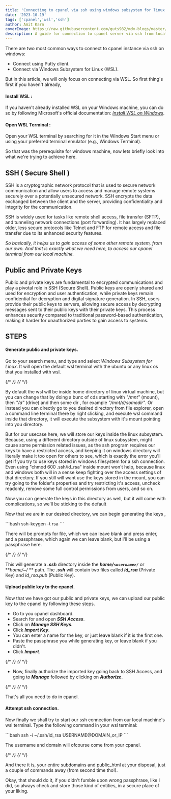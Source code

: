 ```yaml
---
title: 'Connecting to cpanel via ssh using windows subsystem for linux'
date: '2023-10-19'
tags: ['cpanel','wsl','ssh']
author: Amit Karn
coverImage: https://raw.githubusercontent.com/guts982/mdx-blogs/master/images/cpanel-ssh-wsl/cover.jpg
description: A guide for connection to cpanel server via ssh from local windows machine using windows subsystem for linux (wsl).
---
```



There are two most common ways to connect to cpanel instance via ssh on windows:

* Connect using Putty client.
* Connect via Windows Subsystem for Linux (WSL).

But in this article, we will only focus on connecting via WSL.  So first thing's first if you haven't already,

#### Install WSL :
If you haven't already installed WSL on your Windows machine, you can do so by following Microsoft's official documentation: *[Install WSL on Windows](https://docs.microsoft.com/en-us/windows/wsl/install)*.

#### Open WSL Terminal :
Open your WSL terminal by searching for it in the Windows Start menu or using your preferred terminal emulator (e.g., Windows Terminal).

So that was the prerequisite for windows machine, now lets briefly look into what we're trying to achieve here.

## SSH ( Secure Shell )

SSH is a cryptographic network protocol that is used to secure network communication and allow users to access and manage remote systems securely over a potentially unsecured network. SSH encrypts the data exchanged between the client and the server, providing confidentiality and integrity for the communication.

SSH is widely used for tasks like remote shell access, file transfer (SFTP), and tunneling network connections (port forwarding). It has largely replaced older, less secure protocols like Telnet and FTP for remote access and file transfer due to its enhanced security features.

*So basically, it helps us to gain access of some other remote system, from our own.  And that is exactly what we need here, to access our cpanel terminal from our local machine.*

## Public and Private Keys

Public and private keys are fundamental to encrypted communications and play a pivotal role in SSH (Secure Shell). Public keys are openly shared and used for encryption and user authentication, while private keys remain confidential for decryption and digital signature generation. In SSH, users provide their public keys to servers, allowing secure access by decrypting messages sent to their public keys with their private keys. This process enhances security compared to traditional password-based authentication, making it harder for unauthorized parties to gain access to systems.

## STEPS

#### Generate public and private keys.

Go to your search menu, and type and select *Windows Subsystem for Linux*. It will open the default wsl terminal with the ubuntu or any linux os that you installed with wsl.

{/* <!-- ![wsl](https://raw.githubusercontent.com/guts982/mdx-blogs/master/images/cpanel-ssh-wsl/wsl.PNG) --> */}
{/* <!-- ![wsl](./images/cpanel-ssh-wsl/wsl.PNG) --> */}
<CustomImage src="https://raw.githubusercontent.com/guts982/mdx-blogs/master/images/cpanel-ssh-wsl/wsl.PNG" alt="wsl" />

By default the wsl will be inside home directory of linux virtual machine, but you can change that by doing a bunc of cds starting with *"/mnt"* (mount), then *"/d"* (drive) and then some dir , for example *"/mnt/d/somedir"*. Or instead you can directly go to you desired directory from file explorer, open a command line terminal there by right clicking, and execute wsl command inside that directory, it will execute the subsystem with it's mount pointing into you directory.

But for our usecase here, we will store our keys inside the linux subsystem. Because, using a different directory outside of linux subsystem, might cause some permission related issues, as the ssh program requires our keys to have a restricted access, and keeping it on windows directory will literally make it too open for others to see, which is exactly the error you'll get if you try to use keys stored in windows filesystem for a ssh connection. Even using "chmod 600 .ssh/id_rsa" inside mount won't help, because linux and windows both will in a sense keep fighting over the access settings of that directory. If you still will want use the keys stored in the mount, you can try going to the folder's properties and try restricting it's access, uncheck readonly, remove some full control permissions from users, and so on.

Now you can generate the keys in this directory as well, but it will come with complications, so we'll be sticking to the default

Now that we are in our desired directory, we can begin generating the keys ,

<CustomCode>
```bash
ssh-keygen -t rsa
```
</CustomCode>

There will be prompts for file, which we can leave blank and press enter, and a passphrase, which again we can leave blank, but I'll be using a passphrase here.

{/* <!-- ![keygen](https://raw.githubusercontent.com/guts982/mdx-blogs/master/images/cpanel-ssh-wsl/keygen.PNG) --> */}
{/* <!-- ![keygen](./images/cpanel-ssh-wsl/keygen.PNG) --> */}
<CustomImage src="https://raw.githubusercontent.com/guts982/mdx-blogs/master/images/cpanel-ssh-wsl/keygen.PNG" alt="keygen" />

This will generate a  ***.ssh***  directory inside the ***home/`<username>/`*** or  ***home/~/* ** path. The ***.ssh*** will contain two files called  ***id_rsa***  (Private Key) and  *id_rsa.pub*  (Public Key).

#### Upload public key to the cpanel.

Now that we have got our public and private keys, we can upload our public key to the cpanel by following these steps.

* Go to you cpanel dashboard.
* Search for and open ***SSH Access***.
* Click on ***Manage SSH Keys*.**
* Click ***Import Key***.
* You can enter a name for the key, or just leave blank if it is the first one.
* Paste the passphrase you while generating key, or leave blank if you didn't.
* Click  ***Import***.

{/* <!-- ![cpanel](https://raw.githubusercontent.com/guts982/mdx-blogs/master/images/cpanel-ssh-wsl/cpanel.PNG) --> */}
{/* <!-- ![cpanel](./images/cpanel-ssh-wsl/cpanel.PNG) --> */}
<CustomImage src="https://raw.githubusercontent.com/guts982/mdx-blogs/master/images/cpanel-ssh-wsl/cpanel.PNG" alt="cpanel" />

* Now, finally authorize the imported key going back to SSH Access, and going to ***Manage***  followed by clicking on ***Authorize***.

{/* <!-- ![authorize](https://raw.githubusercontent.com/guts982/mdx-blogs/master/images/cpanel-ssh-wsl/authorize.PNG) --> */}
{/* <!-- ![authorize](./images/cpanel-ssh-wsl/authorize.PNG) --> */}
<CustomImage src="https://raw.githubusercontent.com/guts982/mdx-blogs/master/images/cpanel-ssh-wsl/authorize.PNG" alt="authorize" />

That's all you need to do in cpanel.

#### Attempt ssh connection.

Now finally we shall try to start our ssh connection from our local machine's wsl terminal.
Type the following command in your wsl terminal:

<CustomCode>
```bash
ssh -i ~/.ssh/id_rsa USERNAME@DOMAIN_or_IP
```
</CustomCode>

The username and domain will ofcourse come from your cpanel.

{/* <!-- ![connected](https://raw.githubusercontent.com/guts982/mdx-blogs/master/images/cpanel-ssh-wsl/authorize.PNG) --> */}
{/* <!-- ![connected](./images/cpanel-ssh-wsl/connected.PNG) --> */}
<CustomImage src="https://raw.githubusercontent.com/guts982/mdx-blogs/master/images/cpanel-ssh-wsl/connected.PNG" alt="authorize" />


And there it is, your entire subdomains and public_html at your disposal, just a couple of commands away (from second time tho!).  

Okay, that should do it, if you didn't fumble upon wrong passphrase, like I did, so always check and store those kind of entities, in a secure place of your liking. 
